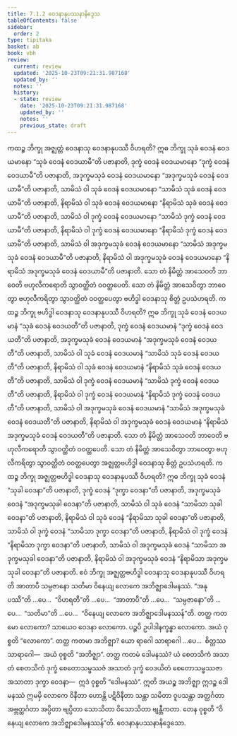 ```yaml
---
title: 7.1.2 ဝေဒနာနုပဿနာနိဒ္ဒေသ
tableOfContents: false
sidebar:
  order: 2
type: tipitaka
basket: ab
book: vbh
review:
  current: review
  updated: '2025-10-23T09:21:31.987168'
  updated_by: ''
  notes: ''
  history:
  - state: review
    date: '2025-10-23T09:21:31.987168'
    updated_by: ''
    notes: ''
    previous_state: draft
---
```



<ReviewStatus review={frontmatter.review} showDetails={true} />

<HypothesisAnnotation frontmatter={frontmatter} />

<DynamicBreadcrumb />

<Division number="363" book="vbh" e="ch" v="30" p="202">

<Paragraph number="1346" book="vbh">
ကထဉ္စ ဘိက္ခု အဇ္ဈတ္တံ ဝေဒနာသု ဝေဒနာနုပဿီ ဝိဟရတိ? ဣဓ ဘိက္ခု သုခံ ဝေဒနံ ဝေဒယမာနော “သုခံ ဝေဒနံ ဝေဒယာမီ”တိ ပဇာနာတိ, ဒုက္ခံ ဝေဒနံ ဝေဒယမာနော “ဒုက္ခံ ဝေဒနံ ဝေဒယာမီ”တိ ပဇာနာတိ, အဒုက္ခမသုခံ ဝေဒနံ ဝေဒယမာနော “အဒုက္ခမသုခံ ဝေဒနံ ဝေဒယာမီ”တိ ပဇာနာတိ, သာမိသံ ဝါ သုခံ ဝေဒနံ ဝေဒယမာနော “သာမိသံ သုခံ ဝေဒနံ ဝေဒယာမီ”တိ ပဇာနာတိ, နိရာမိသံ ဝါ သုခံ ဝေဒနံ ဝေဒယမာနော “နိရာမိသံ သုခံ ဝေဒနံ ဝေဒယာမီ”တိ ပဇာနာတိ, သာမိသံ ဝါ ဒုက္ခံ ဝေဒနံ ဝေဒယမာနော “သာမိသံ ဒုက္ခံ ဝေဒနံ ဝေဒယာမီ”တိ ပဇာနာတိ, နိရာမိသံ ဝါ ဒုက္ခံ ဝေဒနံ ဝေဒယမာနော “နိရာမိသံ ဒုက္ခံ ဝေဒနံ ဝေဒယာမီ”တိ ပဇာနာတိ, သာမိသံ ဝါ အဒုက္ခမသုခံ ဝေဒနံ ဝေဒယမာနော “သာမိသံ အဒုက္ခမသုခံ ဝေဒနံ ဝေဒယာမီ”တိ ပဇာနာတိ, နိရာမိသံ ဝါ အဒုက္ခမသုခံ ဝေဒနံ ဝေဒယမာနော “နိရာမိသံ အဒုက္ခမသုခံ ဝေဒနံ ဝေဒယာမီ”တိ ပဇာနာတိ. သော တံ နိမိတ္တံ အာသေဝတိ ဘာဝေတိ ဗဟုလီကရောတိ သွာဝတ္ထိတံ ဝဝတ္ထပေတိ. သော တံ နိမိတ္တံ အာသေဝိတွာ ဘာဝေတွာ ဗဟုလီကရိတွာ သွာဝတ္ထိတံ ဝဝတ္ထပေတွာ ဗဟိဒ္ဓါ ဝေဒနာသု စိတ္တံ ဥပသံဟရတိ.
</Paragraph>

<Paragraph number="1347" book="vbh">
ကထဉ္စ ဘိက္ခု ဗဟိဒ္ဓါ ဝေဒနာသု ဝေဒနာနုပဿီ ဝိဟရတိ? ဣဓ ဘိက္ခု သုခံ ဝေဒနံ ဝေဒယမာနံ “သုခံ ဝေဒနံ ဝေဒယတီ”တိ ပဇာနာတိ, ဒုက္ခံ ဝေဒနံ ဝေဒယမာနံ “ဒုက္ခံ ဝေဒနံ ဝေဒယတီ”တိ ပဇာနာတိ, အဒုက္ခမသုခံ ဝေဒနံ ဝေဒယမာနံ “အဒုက္ခမသုခံ ဝေဒနံ ဝေဒယတီ”တိ ပဇာနာတိ, သာမိသံ ဝါ သုခံ ဝေဒနံ ဝေဒယမာနံ “သာမိသံ သုခံ ဝေဒနံ ဝေဒယတီ”တိ ပဇာနာတိ, နိရာမိသံ ဝါ သုခံ ဝေဒနံ ဝေဒယမာနံ “နိရာမိသံ သုခံ ဝေဒနံ ဝေဒယတီ”တိ ပဇာနာတိ, သာမိသံ ဝါ ဒုက္ခံ ဝေဒနံ ဝေဒယမာနံ “သာမိသံ ဒုက္ခံ ဝေဒနံ ဝေဒယတီ”တိ ပဇာနာတိ, နိရာမိသံ ဝါ ဒုက္ခံ ဝေဒနံ ဝေဒယမာနံ “နိရာမိသံ ဒုက္ခံ ဝေဒနံ ဝေဒယတီ”တိ ပဇာနာတိ, သာမိသံ ဝါ အဒုက္ခမသုခံ ဝေဒနံ ဝေဒယမာနံ “သာမိသံ အဒုက္ခမသုခံ ဝေဒနံ ဝေဒယတီ”တိ ပဇာနာတိ, နိရာမိသံ ဝါ အဒုက္ခမသုခံ ဝေဒနံ ဝေဒယမာနံ “နိရာမိသံ အဒုက္ခမသုခံ ဝေဒနံ ဝေဒယတီ”တိ ပဇာနာတိ. သော တံ နိမိတ္တံ အာသေဝတိ ဘာဝေတိ ဗဟုလီကရောတိ သွာဝတ္ထိတံ ဝဝတ္ထပေတိ. သော တံ နိမိတ္တံ အာသေဝိတွာ ဘာဝေတွာ ဗဟုလီကရိတွာ သွာဝတ္ထိတံ ဝဝတ္ထပေတွာ အဇ္ဈတ္တဗဟိဒ္ဓါ ဝေဒနာသု စိတ္တံ ဥပသံဟရတိ.
</Paragraph>

<Paragraph number="1348" book="vbh">
ကထဉ္စ ဘိက္ခု အဇ္ဈတ္တဗဟိဒ္ဓါ ဝေဒနာသု ဝေဒနာနုပဿီ ဝိဟရတိ? ဣဓ ဘိက္ခု သုခံ ဝေဒနံ “သုခါ ဝေဒနာ”တိ ပဇာနာတိ, ဒုက္ခံ ဝေဒနံ “ဒုက္ခာ ဝေဒနာ”တိ ပဇာနာတိ, အဒုက္ခမသုခံ ဝေဒနံ “အဒုက္ခမသုခါ ဝေဒနာ”တိ ပဇာနာတိ, သာမိသံ ဝါ သုခံ ဝေဒနံ “သာမိသာ သုခါ ဝေဒနာ”တိ ပဇာနာတိ, နိရာမိသံ ဝါ သုခံ ဝေဒနံ “နိရာမိသာ သုခါ ဝေဒနာ”တိ ပဇာနာတိ, သာမိသံ ဝါ ဒုက္ခံ ဝေဒနံ “သာမိသာ ဒုက္ခာ ဝေဒနာ”တိ ပဇာနာတိ, နိရာမိသံ ဝါ ဒုက္ခံ ဝေဒနံ “နိရာမိသာ ဒုက္ခာ ဝေဒနာ”တိ ပဇာနာတိ, သာမိသံ ဝါ အဒုက္ခမသုခံ ဝေဒနံ “သာမိသာ အဒုက္ခမသုခါ ဝေဒနာ”တိ ပဇာနာတိ, နိရာမိသံ ဝါ အဒုက္ခမသုခံ ဝေဒနံ “နိရာမိသာ အဒုက္ခမသုခါ ဝေဒနာ”တိ ပဇာနာတိ. ဧဝံ ဘိက္ခု အဇ္ဈတ္တဗဟိဒ္ဓါ ဝေဒနာသု ဝေဒနာနုပဿီ ဝိဟရတိ အာတာပီ သမ္ပဇာနော သတိမာ ဝိနေယျ လောကေ အဘိဇ္ဈာဒေါမနဿံ.
</Paragraph>

</Division>
<Division number="364" book="vbh" e="ch" v="30" p="204">

<Paragraph number="1349" book="vbh">
“အနုပဿီ”တိ …ပေ…  “ဝိဟရတီ”တိ …ပေ…  “အာတာပီ”တိ …ပေ…  “သမ္ပဇာနော”တိ …ပေ…  “သတိမာ”တိ …ပေ…  “ဝိနေယျ လောကေ အဘိဇ္ဈာဒေါမနဿန်”တိ. တတ္ထ ကတမော လောကော? သာယေဝ ဝေဒနာ လောကော. ပဉ္စပိ ဥပါဒါနက္ခန္ဓာ လောကော. အယံ ဝုစ္စတိ “လောကော”. တတ္ထ ကတမာ အဘိဇ္ဈာ? ယော ရာဂေါ သာရာဂေါ …ပေ…  စိတ္တဿ သာရာဂေါ—  အယံ ဝုစ္စတိ “အဘိဇ္ဈာ”. တတ္ထ ကတမံ ဒေါမနဿံ? ယံ စေတသိကံ အသာတံ စေတသိကံ ဒုက္ခံ စေတောသမ္ဖဿဇံ အသာတံ ဒုက္ခံ ဝေဒယိတံ စေတောသမ္ဖဿဇာ အသာတာ ဒုက္ခာ ဝေဒနာ—  ဣဒံ ဝုစ္စတိ “ဒေါမနဿံ”. ဣတိ အယဉ္စ အဘိဇ္ဈာ ဣဒဉ္စ ဒေါမနဿံ ဣမမှိ လောကေ ဝိနီတာ ဟောန္တိ ပဋိဝိနီတာ သန္တာ သမိတာ ဝူပသန္တာ အတ္ထင်္ဂတာ အဗ္ဘတ္ထင်္ဂတာ အပ္ပိတာ ဗျပ္ပိတာ သောသိတာ ဝိသောသိတာ ဗျန္တီကတာ. တေန ဝုစ္စတိ “ဝိနေယျ လောကေ အဘိဇ္ဈာဒေါမနဿန်”တိ.

</Paragraph>
</Division>

<Paragraph number="1350" type="center" book="vbh">
ဝေဒနာနုပဿနာနိဒ္ဒေသော.
</Paragraph>